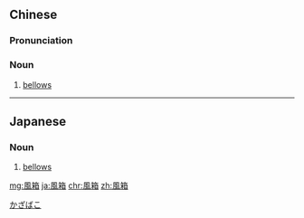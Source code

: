 {{also|风箱}}
==Chinese==
{{zh-forms|s=风箱}}

===Pronunciation===
{{zh-pron
|m=fēngxiāng
|c=fung1 soeng1
|cat=n
}}

===Noun===
{{zh-noun}}

# [[bellows]]

{{zh-cat|Tools}}

----

==Japanese==
{{ja-kanjitab|r=y|sort=かざばこ}}

===Noun===
{{ja-noun|かざばこ}}

# [[bellows]]

[[Category:ja:Tools|かざばこ]]

[[mg:風箱]]
[[ja:風箱]]
[[chr:風箱]]
[[zh:風箱]]